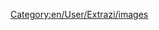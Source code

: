 {{pl/Development/NewGRF/inne pliki|en=newgrf-specs.tt-wiki.net/wiki/File:pl/Development/NewGRF/NFO Specs/Ttdpatch icon.png|pl=File:pl/Development/NewGRF/NFO Specs/Ttdpatch icon.png|align=left}}
<!--{{Other languages files
|en=
|ca=
|cs=
|de=
|el=
|es=
|fi=
|fr=
|hr=
|hu=
|it=
|lb=
|nl=
|no=
|pl=:File:pl/Development/NewGRF/NFO Specs/Ttdpatch icon.png
|pt=
|ro=
|ru=
|sk=
|sl=
|sr=
|tr=
|vi=
|zh=
|language_page=
|align=left
}}--><!--{{-}}-->
[[Category:en/User/Extrazi/images]]